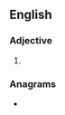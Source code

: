 ==English==

===Adjective===
{{head|en|adjective comparative form}}

# {{en-comparative of|bushy}}

===Anagrams===
* {{anagrams|en|Bushire}}